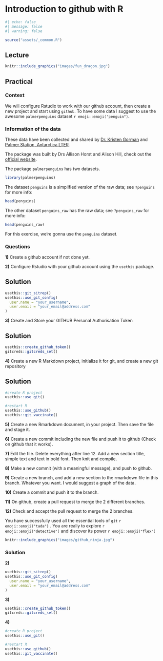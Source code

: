 # Introduction to github with R
```r
#| echo: false
#| message: false
#| warning: false

source("assets/_common.R")
```
## Lecture

```r
knitr::include_graphics("images/fun_dragon.jpg")
```

## Practical {#git_practical}

### Context

We will configure Rstudio to work with our github account, then create a new project and start using `github`. To have some data I suggest to use the awesome `palmerpenguins` dataset `r emoji::emoji("penguin")`.

### Information of the data
These data have been collected and shared by [Dr. Kristen Gorman](https://www.uaf.edu/cfos/people/faculty/detail/kristen-gorman.php) and [Palmer Station, Antarctica LTER](https://pal.lternet.edu/).

The package was built by Drs Allison Horst and Alison Hill, check out the [official website](https://allisonhorst.github.io/palmerpenguins/).

The package `palmerpenguins` has two datasets.

```r
library(palmerpenguins)
```

The dataset `penguins` is a simplified version of the raw data; see `?penguins` for more info:

```r
head(penguins)
```

The other dataset `penguins_raw` has the raw data; see `?penguins_raw` for more info:

```r
head(penguins_raw)
```


For this exercise, we're gonna use the `penguins` dataset.

### Questions

**1)** Create a github account if not done yet.

**2)** Configure Rstudio with your github account using the `usethis` package.

:::: {.content-hidden when-format="pdf"}
::: {.callout-tip collapse='true'}

# Solution
```r
usethis::git_sitrep()
usethis::use_git_config(
  user.name = "your_username",
  user.email = "your_email@address.com"
)
```
:::
::::

**3)** Create and Store your GITHUB Personal Authorisation Token

:::: {.content-hidden when-format="pdf"}
::: {.callout-tip collapse='true'}

# Solution
```r
usethis::create_github_token()
gitcreds::gitcreds_set()
```
:::
::::

**4)** Create a new R Markdown project, initialize it for git, and create a new git repository

:::: {.content-hidden when-format="pdf"}
::: {.callout-tip collapse='true'}

# Solution
```r
#create R project
usethis::use_git()

#restart R
usethis::use_github()
usethis::git_vaccinate()
```
:::
::::

**5)** Create a new Rmarkdown document, in your project. Then save the file and stage it.

**6)** Create a new commit including the new file and push it to github (Check on github that it works).

**7)** Edit the file. Delete everything after line 12. Add a new section title, simple text and text in bold font. Then knit and compile.

**8)** Make a new commit (with a meaningful message), and push to github.

**9)** Create a new branch, and add a new section to the rmarkdown file in this branch. Whatever you want. I would suggest a graph of the data.

**10)** Create a commit and push it to the branch.

**11)** On github, create a pull request to merge the 2 different branches. 

**12)** Check and accept the pull request to merge the 2 branches.

You have successfully used all the essential tools of `git` `r emoji::emoji("tada")` . You are really to explore `r emoji::emoji("detective")` and discover its power `r emoji::emoji("flex")`

```r
knitr::include_graphics("images/github_ninja.jpg")
```

::: {.content-show when-format="pdf"}


### Solution

**2)**

```r
usethis::git_sitrep()
usethis::use_git_config(
  user.name = "your_username",
  user.email = "your_email@address.com"
)
```

**3)**


```r
usethis::create_github_token()
gitcreds::gitcreds_set()
```

**4)**

```r
#create R project
usethis::use_git()

#restart R
usethis::use_github()
usethis::git_vaccinate()
```

:::
